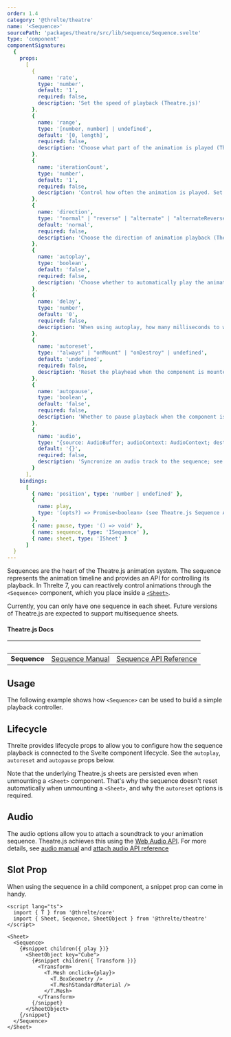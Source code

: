 ```yaml
---
order: 1.4
category: '@threlte/theatre'
name: '<Sequence>'
sourcePath: 'packages/theatre/src/lib/sequence/Sequence.svelte'
type: 'component'
componentSignature:
  {
    props:
      [
        {
          name: 'rate',
          type: 'number',
          default: '1',
          required: false,
          description: 'Set the speed of playback (Theatre.js)'
        },
        {
          name: 'range',
          type: '[number, number] | undefined',
          default: '[0, length]',
          required: false,
          description: 'Choose what part of the animation is played (Theatre.js)'
        },
        {
          name: 'iterationCount',
          type: 'number',
          default: '1',
          required: false,
          description: 'Control how often the animation is played. Set Infinity to keep looping (Theatre.js)'
        },
        {
          name: 'direction',
          type: '"normal" | "reverse" | "alternate" | "alternateReverse"',
          default: 'normal',
          required: false,
          description: 'Choose the direction of animation playback (Theatre.js)'
        },
        {
          name: 'autoplay',
          type: 'boolean',
          default: 'false',
          required: false,
          description: 'Choose whether to automatically play the animation when the component is mounted (Threlte)'
        },
        {
          name: 'delay',
          type: 'number',
          default: '0',
          required: false,
          description: 'When using autoplay, how many milliseconds to wait before starting playback (Threlte)'
        },
        {
          name: 'autoreset',
          type: '"always" | "onMount" | "onDestroy" | undefined',
          default: 'undefined',
          required: false,
          description: 'Reset the playhead when the component is mounted, unmounted**, both or neither (Threlte)'
        },
        {
          name: 'autopause',
          type: 'boolean',
          default: 'false',
          required: false,
          description: 'Whether to pause playback when the component is unmounted (Threlte)'
        },
        {
          name: 'audio',
          type: "{source: AudioBuffer; audioContext: AudioContext; destinationNode: AudioContext['destination'];}",
          default: '{}',
          required: false,
          description: 'Syncronize an audio track to the sequence; see the audio section below (Theatre.js)'
        }
      ],
    bindings:
      [
        { name: 'position', type: 'number | undefined' },
        {
          name: play,
          type: '(opts?) => Promise<boolean> (see Theatre.js Sequence API docs for options)'
        },
        { name: pause, type: '() => void' },
        { name: sequence, type: 'ISequence' },
        { name: sheet, type: 'ISheet' }
      ]
  }
---
```


Sequences are the heart of the Theatre.js animation system. The sequence represents the animation timeline and provides an API for controlling its playback.
In Threlte 7, you can reactively control animations through the `<Sequence>` component, which you place inside a [`<Sheet>`](/docs/reference/theatre/sheet).

Currently, you can only have one sequence in each sheet. Future versions of Theatre.js are expected to support multisequence sheets.

#### Theatre.js Docs

| &nbsp;       | &nbsp;                                                                    | &nbsp;                                                                         |
| ------------ | ------------------------------------------------------------------------- | ------------------------------------------------------------------------------ |
| **Sequence** | [Sequence Manual](https://www.theatrejs.com/docs/latest/manual/sequences) | [Sequence API Reference](https://www.theatrejs.com/docs/0.5/api/core#sequence) |

## Usage

The following example shows how `<Sequence>` can be used to build a simple playback controller.

<Example path="theatre/sequence" />

## Lifecycle

Threlte provides lifecycle props to allow you to configure how the sequence playback is connected to the Svelte component lifecycle. See the `autoplay`, `autoreset` and `autopause` props below.

Note that the underlying Theatre.js sheets are persisted even when unmounting a `<Sheet>` component. That's why the sequence doesn't reset automatically when unmounting a `<Sheet>`, and why the `autoreset` options is required.

## Audio

The audio options allow you to attach a soundtrack to your animation sequence. Theatre.js achieves this using the [Web Audio API](https://developer.mozilla.org/en-US/docs/Web/API/Web_Audio_API). For more details, see [audio manual](https://www.theatrejs.com/docs/0.5/manual/audio) and [attach audio API reference](https://www.theatrejs.com/docs/0.5/api/core#sequence.attachaudio_opts_)

## Slot Prop

When using the sequence in a child component, a snippet prop can come in handy.

```svelte
<script lang="ts">
  import { T } from '@threlte/core'
  import { Sheet, Sequence, SheetObject } from '@threlte/theatre'
</script>

<Sheet>
  <Sequence>
    {#snippet children({ play })}
      <SheetObject key="Cube">
        {#snippet children({ Transform })}
          <Transform>
            <T.Mesh onclick={play}>
              <T.BoxGeometry />
              <T.MeshStandardMaterial />
            </T.Mesh>
          </Transform>
        {/snippet}
      </SheetObject>
    {/snippet}
  </Sequence>
</Sheet>
```
